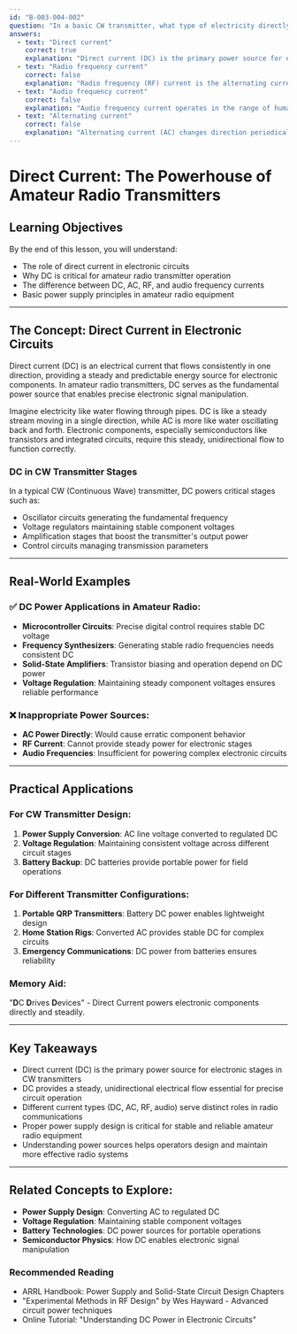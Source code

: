 ```yaml
---
id: "B-003-004-002"
question: "In a basic CW transmitter, what type of electricity directly powers each stage?"
answers:
  - text: "Direct current"
    correct: true
    explanation: "Direct current (DC) is the primary power source for electronic components in a basic CW transmitter. Transistors, integrated circuits, oscillators, and other solid-state components require steady, consistent DC voltage to operate. Unlike AC, which alternates direction, DC provides a constant electrical flow that allows precise control of electronic circuits, ensuring stable signal generation and amplification in amateur radio transmitters."
  - text: "Radio frequency current"
    correct: false
    explanation: "Radio frequency (RF) current is the alternating current at radio frequencies that carries the transmitted signal, not the power source for the transmitter's internal components. RF current is the output of the transmitter, not the power that drives its internal electronics. Attempting to power transmitter stages with RF current would result in non-functional circuit components."
  - text: "Audio frequency current"
    correct: false
    explanation: "Audio frequency current operates in the range of human hearing (approximately 20 Hz to 20 kHz) and is not used to power transmitter stages. In a CW transmitter, audio frequencies might be used for tone generation or modulation, but they cannot provide the steady, consistent power required by electronic components. DC voltage is essential for powering the transmitter's internal circuits."
  - text: "Alternating current"
    correct: false
    explanation: "Alternating current (AC) changes direction periodically and is not suitable for directly powering the electronic stages of a CW transmitter. Most electronic components, including semiconductors and integrated circuits, require steady direct current. While AC might be used in power supply transformers to convert line voltage, it is converted to DC through rectification before powering the transmitter's internal stages."
---
```


# Direct Current: The Powerhouse of Amateur Radio Transmitters

## Learning Objectives
By the end of this lesson, you will understand:
- The role of direct current in electronic circuits
- Why DC is critical for amateur radio transmitter operation
- The difference between DC, AC, RF, and audio frequency currents
- Basic power supply principles in amateur radio equipment

---

## The Concept: Direct Current in Electronic Circuits

Direct current (DC) is an electrical current that flows consistently in one direction, providing a steady and predictable energy source for electronic components. In amateur radio transmitters, DC serves as the fundamental power source that enables precise electronic signal manipulation.

Imagine electricity like water flowing through pipes. DC is like a steady stream moving in a single direction, while AC is more like water oscillating back and forth. Electronic components, especially semiconductors like transistors and integrated circuits, require this steady, unidirectional flow to function correctly.

### DC in CW Transmitter Stages

In a typical CW (Continuous Wave) transmitter, DC powers critical stages such as:
- Oscillator circuits generating the fundamental frequency
- Voltage regulators maintaining stable component voltages
- Amplification stages that boost the transmitter's output power
- Control circuits managing transmission parameters

---

## Real-World Examples

### ✅ DC Power Applications in Amateur Radio:
- **Microcontroller Circuits**: Precise digital control requires stable DC voltage
- **Frequency Synthesizers**: Generating stable radio frequencies needs consistent DC
- **Solid-State Amplifiers**: Transistor biasing and operation depend on DC power
- **Voltage Regulation**: Maintaining steady component voltages ensures reliable performance

### ❌ Inappropriate Power Sources:
- **AC Power Directly**: Would cause erratic component behavior
- **RF Current**: Cannot provide steady power for electronic stages
- **Audio Frequencies**: Insufficient for powering complex electronic circuits

---

## Practical Applications

### For CW Transmitter Design:
1. **Power Supply Conversion**: AC line voltage converted to regulated DC
2. **Voltage Regulation**: Maintaining consistent voltage across different circuit stages
3. **Battery Backup**: DC batteries provide portable power for field operations

### For Different Transmitter Configurations:
1. **Portable QRP Transmitters**: Battery DC power enables lightweight design
2. **Home Station Rigs**: Converted AC provides stable DC for complex circuits
3. **Emergency Communications**: DC power from batteries ensures reliability

### Memory Aid:
"**D**C **D**rives **D**evices" - Direct Current powers electronic components directly and steadily.

---

## Key Takeaways

- Direct current (DC) is the primary power source for electronic stages in CW transmitters
- DC provides a steady, unidirectional electrical flow essential for precise circuit operation
- Different current types (DC, AC, RF, audio) serve distinct roles in radio communications
- Proper power supply design is critical for stable and reliable amateur radio equipment
- Understanding power sources helps operators design and maintain more effective radio systems

---

## Related Concepts to Explore:
- **Power Supply Design**: Converting AC to regulated DC
- **Voltage Regulation**: Maintaining stable component voltages
- **Battery Technologies**: DC power sources for portable operations
- **Semiconductor Physics**: How DC enables electronic signal manipulation

### Recommended Reading

- ARRL Handbook: Power Supply and Solid-State Circuit Design Chapters
- "Experimental Methods in RF Design" by Wes Hayward - Advanced circuit power techniques
- Online Tutorial: "Understanding DC Power in Electronic Circuits"